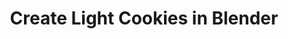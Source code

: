 ---
title: Create Light Cookies in Blender
tags: [Unity, Blender]
type: guide
link: https://blog.unity.com/technology/create-high-quality-light-fixtures-in-unity
source: Unity
created: 2021-12-28T01:22:00+04:00
---